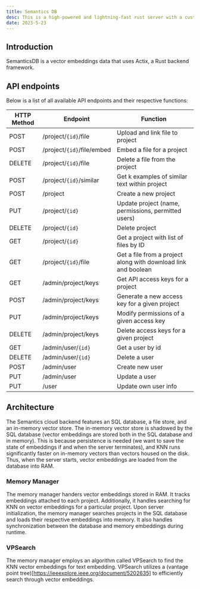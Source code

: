 ```yaml
---
title: Semantics DB
desc: This is a high-powered and lightning-fast rust server with a custom vector database that powers embedded search functionality for various applications.
date: 2023-5-23
---
```


<RepoCard url="https://api.github.com/repos/jborg2/semanticdb"/>

## Introduction
SemanticsDB is a vector embeddings data that uses Actix, a Rust backend framework.
## API endpoints
Below is a list of all available API endpoints and their respective functions:

| HTTP Method | Endpoint                      | Function                                                       |
|-------------|-------------------------------|----------------------------------------------------------------|
| POST        | /project/`{id}`/file            | Upload and link file to project                                |
| POST        | /project/`{id}`/file/embed      | Embed a file for a project                                     |
| DELETE      | /project/`{id}`/file            | Delete a file from the project                                 |
| POST        | /project/`{id}`/similar         | Get k examples of similar text within project                  |
| POST        | /project                      | Create a new project                                           |
| PUT         | /project/`{id}`                 | Update project (name, permissions, permitted users)            |
| DELETE      | /project/`{id}`                 | Delete project                                                 |
| GET         | /project/`{id}`                 | Get a project with list of files by ID                         |
| GET         | /project/`{id}`/file            | Get a file from a project along with download link and boolean |
| GET         | /admin/project/keys           | Get API access keys for a project                               |
| POST        | /admin/project/keys           | Generate a new access key for a given project                  |
| PUT         | /admin/project/keys           | Modify permissions of a given access key                       |
| DELETE      | /admin/project/keys           | Delete access keys for a given project                         |
| GET         | /admin/user/`{id}`              | Get a user by id                                               |
| DELETE      | /admin/user/`{id}`              | Delete a user                                                  |
| POST        | /admin/user                   | Create new user                                                |
| PUT         | /admin/user                   | Update a user                                                  |
| PUT         | /user                         | Update own user info                                           |

## Architecture
The Semantics cloud backend features an SQL database, a file store, and an in-memory vector store. The in-memory vector store is shadowed by 
the SQL database (vector embeddings are stored both in the SQL database and in memory). This is because persistence is 
needed (we want to save the state of embeddings if and when the server terminates), and KNN runs significantly faster on in-memory vectors
than vectors housed on the disk. Thus, when the server starts, vector embeddings are loaded from the database into RAM. 
### Memory Manager
The memory manager handers vector embeddings stored in RAM. It tracks embeddings attached to each project. Additionally, it handles 
searching for KNN on vector embeddings for a particular project. Upon server initialization, the memory manager searches projects
in the SQL database and loads their respective embeddings into memory. It also handles synchronization between the database and
memory embeddings during runtime. 
### VPSearch
The memory manager employs an algorithm called VPSearch to find the KNN vector embeddings for text embedding. VPSearch utilizes a (vantage point tree)[https://ieeexplore.ieee.org/document/5202635] 
to efficiently search through vector embeddings. 